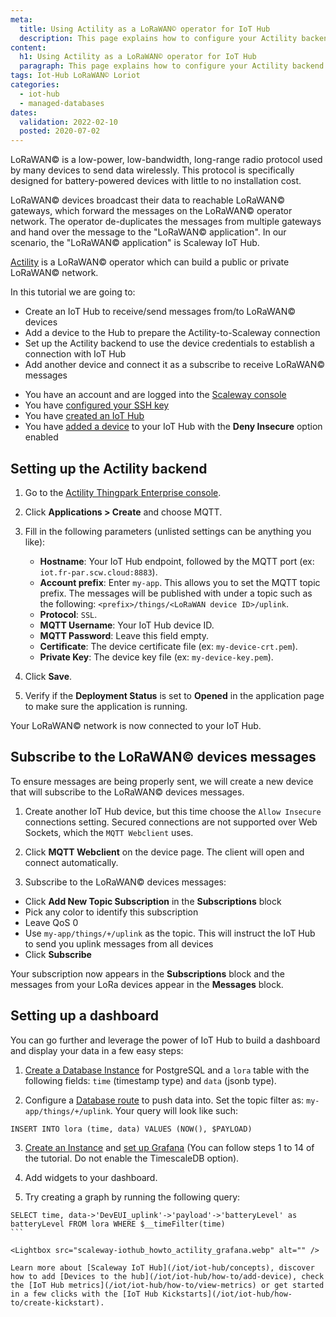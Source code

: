 ```yaml
---
meta:
  title: Using Actility as a LoRaWAN© operator for IoT Hub
  description: This page explains how to configure your Actility backend to have your LoRaWAN devices send messages to IoT Hub
content:
  h1: Using Actility as a LoRaWAN© operator for IoT Hub
  paragraph: This page explains how to configure your Actility backend to have your LoRaWAN devices send messages to IoT Hub
tags: Iot-Hub LoRaWAN© Loriot
categories:
  - iot-hub
  - managed-databases
dates:
  validation: 2022-02-10
  posted: 2020-07-02
---
```


LoRaWAN© is a low-power, low-bandwidth, long-range radio protocol used by many devices to send data wirelessly. This protocol is specifically designed for battery-powered devices with little to no installation cost.

LoRaWAN© devices broadcast their data to reachable LoRaWAN© gateways, which forward the messages on the LoRaWAN© operator network. The operator de-duplicates the messages from multiple gateways and hand over the message to the "LoRaWAN© application". In our scenario, the "LoRaWAN© application" is Scaleway IoT Hub.

[Actility](https://www.actility.com) is a LoRaWAN© operator which can build a public or private LoRaWAN© network.

In this tutorial we are going to:

- Create an IoT Hub to receive/send messages from/to LoRaWAN© devices
- Add a device to the Hub to prepare the Actility-to-Scaleway connection
- Set up the Actility backend to use the device credentials to establish a connection with IoT Hub
- Add another device and connect it as a subscribe to receive LoRaWAN© messages

<Message type="requirement">

- You have an account and are logged into the [Scaleway console](https://console.scaleway.com)
- You have [configured your SSH key](/console/my-project/how-to/create-ssh-key/)
- You have [created an IoT Hub](/iot/iot-hub/how-to/create-hub)
- You have [added a device](/iot/iot-hub/how-to/add-device) to your IoT Hub with the **Deny Insecure** option enabled 

</Message>

## Setting up the Actility backend

1. Go to the [Actility Thingpark Enterprise console](https://community.thingpark.io/).

2. Click **Applications > Create** and choose MQTT.

3. Fill in the following parameters (unlisted settings can be anything you like):

    - **Hostname**: Your IoT Hub endpoint, followed by the MQTT port (ex: `iot.fr-par.scw.cloud:8883`).
    - **Account prefix**: Enter `my-app`. This allows you to set the MQTT topic prefix. The messages will be published with under a topic such as the following: `<prefix>/things/<LoRaWAN device ID>/uplink`. 
    - **Protocol**: `SSL`.
    - **MQTT Username**: Your IoT Hub device ID.
    - **MQTT Password**: Leave this field empty.
    - **Certificate**: The device certificate file (ex: `my-device-crt.pem`).
    - **Private Key**: The device key file (ex: `my-device-key.pem`).

4. Click **Save**.

5. Verify if the **Deployment Status** is set to **Opened** in the application page to make sure the application is running. 

Your LoRaWAN© network is now connected to your IoT Hub.

## Subscribe to the LoRaWAN© devices messages

To ensure messages are being properly sent, we will create a new device that will subscribe to the LoRaWAN© devices messages.

1. Create another IoT Hub device, but this time choose the `Allow Insecure` connections setting. Secured connections are not supported over Web Sockets, which the `MQTT Webclient` uses.

2. Click **MQTT Webclient** on the device page. The client will open and connect automatically.

  <Lightbox src="scaleway-mqtt_webclient.webp" alt="" />

3. Subscribe to the LoRaWAN© devices messages:
  - Click **Add New Topic Subscription** in the **Subscriptions** block
  - Pick any color to identify this subscription
  - Leave QoS 0
  - Use `my-app/things/+/uplink` as the topic. This will instruct the IoT Hub to send you uplink messages from all devices
  - Click **Subscribe**

  <Lightbox src="scaleway-mqtt_webclient_2.webp" alt="" />

Your subscription now appears in the **Subscriptions** block and the messages from your LoRa devices appear in the **Messages** block.

## Setting up a dashboard

You can go further and leverage the power of IoT Hub to build a dashboard and display your data in a few easy steps:

1. [Create a Database Instance](/managed-databases/postgresql-and-mysql/how-to/create-a-database/) for PostgreSQL and a `lora` table with the following fields: `time` (timestamp type) and `data` (jsonb type).

2. Configure a [Database route](/iot/iot-hub/api-cli/cli-db-tips-tricks) to push data into. Set the topic filter as: `my-app/things/+/uplink`. Your query will look like such: 

  ```
  INSERT INTO lora (time, data) VALUES (NOW(), $PAYLOAD)
  ``` 

3. [Create an Instance](/compute/instances/how-to/create-an-instance) and [set up Grafana](/tutorials/visualize-timeseries-data-timescaledb-grafana) (You can follow steps 1 to 14 of the tutorial. Do not enable the TimescaleDB option).

4. Add widgets to your dashboard. 

5. Try creating a graph by running the following query:

  ````
  SELECT time, data->'DevEUI_uplink'->'payload'->'batteryLevel' as batteryLevel FROM lora WHERE $__timeFilter(time)
  ```

<Lightbox src="scaleway-iothub_howto_actility_grafana.webp" alt="" />

Learn more about [Scaleway IoT Hub](/iot/iot-hub/concepts), discover how to add [Devices to the hub](/iot/iot-hub/how-to/add-device), check the [IoT Hub metrics](/iot/iot-hub/how-to/view-metrics) or get started in a few clicks with the [IoT Hub Kickstarts](/iot/iot-hub/how-to/create-kickstart).
